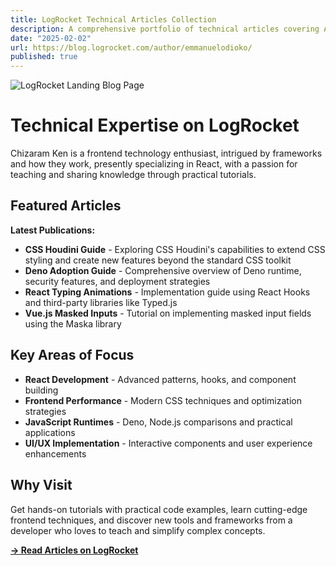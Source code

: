 ```yaml
---
title: LogRocket Technical Articles Collection
description: A comprehensive portfolio of technical articles covering API management, web security, and modern development practices published on LogRocket's platform.
date: "2025-02-02"
url: https://blog.logrocket.com/author/emmanuelodioko/
published: true
---
```


![LogRocket Landing Blog Page](/log.png)

# Technical Expertise on LogRocket

Chizaram Ken is a frontend technology enthusiast, intrigued by frameworks and how they work, presently specializing in React, with a passion for teaching and sharing knowledge through practical tutorials.

## Featured Articles

**Latest Publications:**
- **CSS Houdini Guide** - Exploring CSS Houdini's capabilities to extend CSS styling and create new features beyond the standard CSS toolkit
- **Deno Adoption Guide** - Comprehensive overview of Deno runtime, security features, and deployment strategies
- **React Typing Animations** - Implementation guide using React Hooks and third-party libraries like Typed.js
- **Vue.js Masked Inputs** - Tutorial on implementing masked input fields using the Maska library

## Key Areas of Focus
- **React Development** - Advanced patterns, hooks, and component building
- **Frontend Performance** - Modern CSS techniques and optimization strategies  
- **JavaScript Runtimes** - Deno, Node.js comparisons and practical applications
- **UI/UX Implementation** - Interactive components and user experience enhancements

## Why Visit
Get hands-on tutorials with practical code examples, learn cutting-edge frontend techniques, and discover new tools and frameworks from a developer who loves to teach and simplify complex concepts.

**[→ Read Articles on LogRocket](https://blog.logrocket.com/author/emmanuelodioko/)**